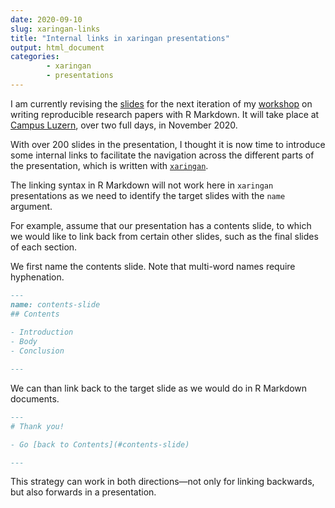 ---
date: 2020-09-10
slug: xaringan-links
title: "Internal links in xaringan presentations"
output: html_document
categories:
        - xaringan
        - presentations
---

I am currently revising the <a href="https://resulumit.com/teaching/rmd_workshop.html" target="_blank"> slides</a> for the next iteration of my [workshop](https://resulumit.com/blog/rmd-workshop.html) on  writing reproducible research papers with R Markdown. It will take place at <a href="https://www.campus-luzern.ch/" target="_blank">Campus Luzern</a>, over two full days, in November 2020.

With over 200 slides in the presentation, I thought it is now time to introduce some internal links to facilitate the navigation across the different parts of the presentation, which is written with <a href="https://github.com/yihui/xaringan" target="_blank">`xaringan`</a>.

The linking syntax in R Markdown will not work here in `xaringan` presentations as we need to identify the target slides with the `name` argument. 

For example, assume that our presentation has a contents slide, to which we would like to link back from certain other slides, such as the final slides of each section.

We first name the contents slide. Note that multi-word names require hyphenation.

```md
---
name: contents-slide
## Contents
        
- Introduction
- Body
- Conclusion

---
```

We can than link back to the target slide as we would do in R Markdown documents.

```md
---
# Thank you!

- Go [back to Contents](#contents-slide)

---
```

This strategy can work in both directions---not only for linking backwards, but also forwards in a presentation.